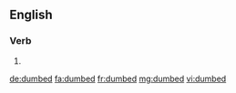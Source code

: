 ==English==

===Verb===
{{head|en|verb form}}

# {{en-past of|dumb}}

[[de:dumbed]]
[[fa:dumbed]]
[[fr:dumbed]]
[[mg:dumbed]]
[[vi:dumbed]]